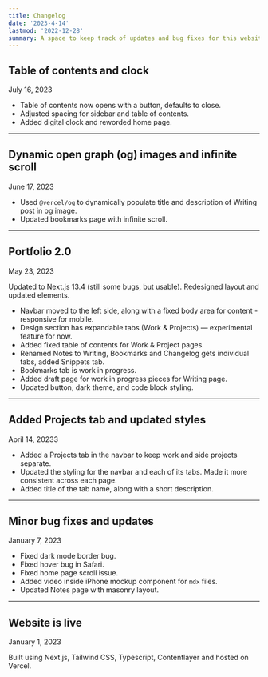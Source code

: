 ```yaml
---
title: Changelog
date: '2023-4-14'
lastmod: '2022-12-28'
summary: A space to keep track of updates and bug fixes for this website.
---
```




## Table of contents and clock
<div className="font-mono text-sm text-gray-500 dark:text-gray-400">July 16, 2023 </div>

- Table of contents now opens with a button, defaults to close. 
- Adjusted spacing for sidebar and table of contents.
- Added digital clock and reworded home page.

---


## Dynamic open graph (og) images and infinite scroll
<div className="font-mono text-sm text-gray-500 dark:text-gray-400">June 17, 2023 </div>

- Used `@vercel/og` to dynamically populate title and description of Writing post in og image. 
- Updated bookmarks page with infinite scroll.

---

## Portfolio 2.0
<div className="font-mono text-sm text-gray-500 dark:text-gray-400">May 23, 2023 </div>

Updated to Next.js 13.4 (still some bugs, but usable). Redesigned layout and updated elements.
- Navbar moved to the left side, along with a fixed body area for content - responsive for mobile.
- Design section has expandable tabs (Work & Projects) — experimental feature for now.
- Added fixed table of contents for Work & Project pages.
- Renamed Notes to Writing, Bookmarks and Changelog gets individual tabs, added Snippets tab.
- Bookmarks tab is work in progress.
- Added draft page for work in progress pieces for Writing page.
- Updated button, dark theme, and code block styling.

---

## Added Projects tab and updated styles
<div className="font-mono text-sm text-gray-500 dark:text-gray-400">April 14, 20233 </div>

- Added a Projects tab in the navbar to keep work and side projects separate. 
- Updated the styling for the navbar and each of its tabs. Made it more consistent across each page. 
- Added title of the tab name, along with a short description.

---

## Minor bug fixes and updates
<div className="font-mono text-sm text-gray-500 dark:text-gray-400">January 7, 2023 </div>

- Fixed dark mode border bug.
- Fixed hover bug in Safari.
- Fixed home page scroll issue.
- Added video inside iPhone mockup component for `mdx` files.
- Updated Notes page with masonry layout.

---

## Website is live
<div className="font-mono text-sm text-gray-500 dark:text-gray-400">January 1, 2023 </div>

Built using Next.js, Tailwind CSS, Typescript, Contentlayer and hosted on Vercel.